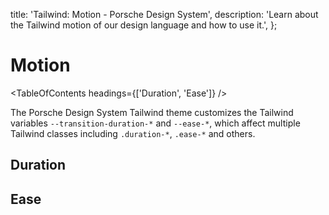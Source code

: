 
  title: 'Tailwind: Motion - Porsche Design System',
  description: 'Learn about the Tailwind motion of our design language and how to use it.',
};

# Motion

<TableOfContents headings={['Duration', 'Ease']} />

The Porsche Design System Tailwind theme customizes the Tailwind variables `--transition-duration-*` and `--ease-*`,
which affect multiple Tailwind classes including `.duration-*`, `.ease-*` and others.

## Duration

<ComponentStory story={motionStoryDuration} />

## Ease

<ComponentStory story={motionStoryEase} />
